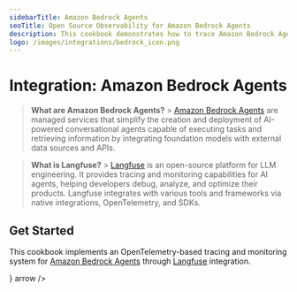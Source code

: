 ```yaml
---
sidebarTitle: Amazon Bedrock Agents
seoTitle: Open Source Observability for Amazon Bedrock Agents
description: This cookbook demonstrates how to trace Amazon Bedrock Agents with Langfuse.
logo: /images/integrations/bedrock_icon.png
---
```



# Integration: Amazon Bedrock Agents

> **What are Amazon Bedrock Agents?** > [Amazon Bedrock Agents](https://aws.amazon.com/bedrock/agents/) are managed services that simplify the creation and deployment of AI-powered conversational agents capable of executing tasks and retrieving information by integrating foundation models with external data sources and APIs.

> **What is Langfuse?** > [Langfuse](https://langfuse.com/) is an open-source platform for LLM engineering. It provides tracing and monitoring capabilities for AI agents, helping developers debug, analyze, and optimize their products. Langfuse integrates with various tools and frameworks via native integrations, OpenTelemetry, and SDKs.

## Get Started

This cookbook implements an OpenTelemetry-based tracing and monitoring system for [Amazon Bedrock Agents](https://aws.amazon.com/bedrock/agents/) through [Langfuse](https://langfuse.com/) integration.

<Cards num={1}>
  <Cards.Card
    title="AWS Bedrock Agent Samples Notebook"
    href="https://github.com/awslabs/amazon-bedrock-agent-samples/blob/main/examples/agent_observability/OpenTelemetry-Agent-Instrumentation/README.md"
    icon={<BookOpen />}
    arrow
  />
</Cards>

